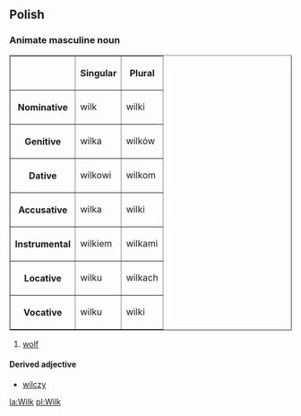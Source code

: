==Polish==
===Animate masculine noun===
<table border=1>
<tr><th><th>Singular<th>Plural</tr>
<tr><th>Nominative<td>wilk<td>wilki</tr>
<tr><th>Genitive<td>wilka<td>wilków</tr>
<tr><th>Dative<td>wilkowi<td>wilkom</tr>
<tr><th>Accusative<td>wilka<td>wilki</tr>
<tr><th>Instrumental<td>wilkiem<td>wilkami</tr>
<tr><th>Locative<td>wilku<td>wilkach</tr>
<tr><th>Vocative<td>wilku<td>wilki</tr>
</table>

#[[wolf]]

====Derived adjective====
*[[wilczy]]

[[la:Wilk]]
[[pl:Wilk]]